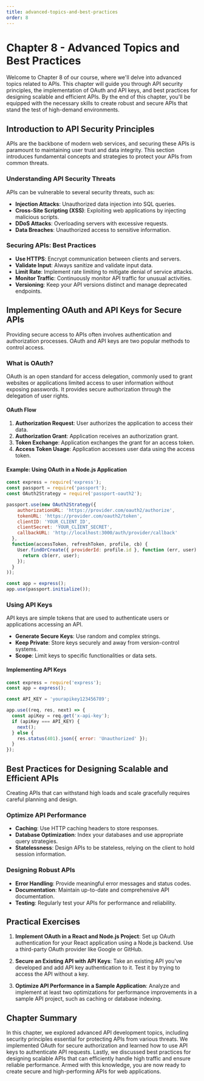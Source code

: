 ```yaml
---
title: advanced-topics-and-best-practices
order: 8
---
```


# Chapter 8 - Advanced Topics and Best Practices

Welcome to Chapter 8 of our course, where we'll delve into advanced topics related to APIs. This chapter will guide you through API security principles, the implementation of OAuth and API keys, and best practices for designing scalable and efficient APIs. By the end of this chapter, you'll be equipped with the necessary skills to create robust and secure APIs that stand the test of high-demand environments.

## Introduction to API Security Principles

APIs are the backbone of modern web services, and securing these APIs is paramount to maintaining user trust and data integrity. This section introduces fundamental concepts and strategies to protect your APIs from common threats.

### Understanding API Security Threats

APIs can be vulnerable to several security threats, such as:
- **Injection Attacks**: Unauthorized data injection into SQL queries.
- **Cross-Site Scripting (XSS)**: Exploiting web applications by injecting malicious scripts.
- **DDoS Attacks**: Overloading servers with excessive requests.
- **Data Breaches**: Unauthorized access to sensitive information.

### Securing APIs: Best Practices

- **Use HTTPS**: Encrypt communication between clients and servers.
- **Validate Input**: Always sanitize and validate input data.
- **Limit Rate**: Implement rate limiting to mitigate denial of service attacks.
- **Monitor Traffic**: Continuously monitor API traffic for unusual activities.
- **Versioning**: Keep your API versions distinct and manage deprecated endpoints.

## Implementing OAuth and API Keys for Secure APIs

Providing secure access to APIs often involves authentication and authorization processes. OAuth and API keys are two popular methods to control access.

### What is OAuth?

OAuth is an open standard for access delegation, commonly used to grant websites or applications limited access to user information without exposing passwords. It provides secure authorization through the delegation of user rights.

#### OAuth Flow

1. **Authorization Request**: User authorizes the application to access their data.
2. **Authorization Grant**: Application receives an authorization grant.
3. **Token Exchange**: Application exchanges the grant for an access token.
4. **Access Token Usage**: Application accesses user data using the access token.

#### Example: Using OAuth in a Node.js Application

```javascript
const express = require('express');
const passport = require('passport');
const OAuth2Strategy = require('passport-oauth2');

passport.use(new OAuth2Strategy({
    authorizationURL: 'https://provider.com/oauth2/authorize',
    tokenURL: 'https://provider.com/oauth2/token',
    clientID: 'YOUR_CLIENT_ID',
    clientSecret: 'YOUR_CLIENT_SECRET',
    callbackURL: 'http://localhost:3000/auth/provider/callback'
  },
  function(accessToken, refreshToken, profile, cb) {
    User.findOrCreate({ providerId: profile.id }, function (err, user) {
      return cb(err, user);
    });
  }
));

const app = express();
app.use(passport.initialize());
```

### Using API Keys

API keys are simple tokens that are used to authenticate users or applications accessing an API.

- **Generate Secure Keys**: Use random and complex strings.
- **Keep Private**: Store keys securely and away from version-control systems.
- **Scope**: Limit keys to specific functionalities or data sets.

#### Implementing API Keys

```javascript
const express = require('express');
const app = express();

const API_KEY = 'yourapikey123456789';

app.use((req, res, next) => {
  const apiKey = req.get('x-api-key');
  if (apiKey === API_KEY) {
    next();
  } else {
    res.status(401).json({ error: 'Unauthorized' });
  }
});
```

## Best Practices for Designing Scalable and Efficient APIs

Creating APIs that can withstand high loads and scale gracefully requires careful planning and design.

### Optimize API Performance

- **Caching**: Use HTTP caching headers to store responses.
- **Database Optimization**: Index your databases and use appropriate query strategies.
- **Statelessness**: Design APIs to be stateless, relying on the client to hold session information.

### Designing Robust APIs

- **Error Handling**: Provide meaningful error messages and status codes.
- **Documentation**: Maintain up-to-date and comprehensive API documentation.
- **Testing**: Regularly test your APIs for performance and reliability.

## Practical Exercises

1. **Implement OAuth in a React and Node.js Project**: Set up OAuth authentication for your React application using a Node.js backend. Use a third-party OAuth provider like Google or GitHub.

2. **Secure an Existing API with API Keys**: Take an existing API you've developed and add API key authentication to it. Test it by trying to access the API without a key.

3. **Optimize API Performance in a Sample Application**: Analyze and implement at least two optimizations for performance improvements in a sample API project, such as caching or database indexing.

## Chapter Summary

In this chapter, we explored advanced API development topics, including security principles essential for protecting APIs from various threats. We implemented OAuth for secure authorization and learned how to use API keys to authenticate API requests. Lastly, we discussed best practices for designing scalable APIs that can efficiently handle high traffic and ensure reliable performance. Armed with this knowledge, you are now ready to create secure and high-performing APIs for web applications.